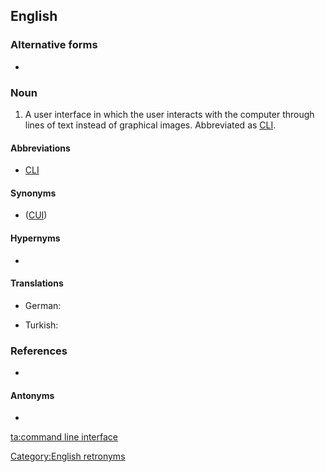{{also|command-line interface}}
==English==

===Alternative forms===
* {{l|en|command-line interface}}

===Noun===
{{en-noun|head=[[command line]] [[interface]]}}

# {{lb|en|computing}} A user interface in which the user interacts with the computer through lines of text instead of graphical images. Abbreviated as [[CLI]].

====Abbreviations====
* [[CLI]]

====Synonyms====
* {{l|en|character user interface}} ([[CUI]])

====Hypernyms====
* {{l|en|interface}}

====Translations====
{{trans-top}}
* German: {{t|de|Kommandozeile|f}}
{{trans-mid}}
* Turkish: {{t|tr|komut satırı}}
{{trans-bottom}}

===References===
* {{pedia}}

====Antonyms====
* {{l|en|graphical user interface}}

[[Category:English retronyms]]

[[ta:command line interface]]